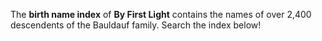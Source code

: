
The <b>birth name index</b> of <b>By First Light</b> contains the names of over
2,400 descendents of the Bauldauf family. Search the index below!


